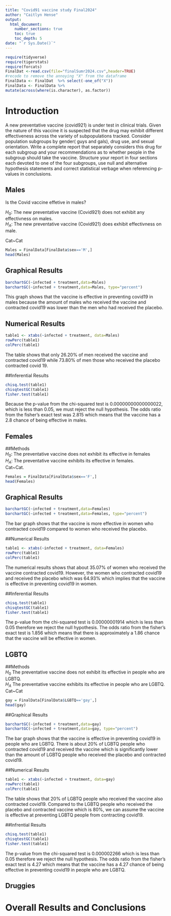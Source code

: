 ```yaml
---
title: "Covid91 vaccine study Final2024"
author: "Caitlyn Hense"
output: 
  html_document:
    number_sections: true
    toc: true
    toc_depth: 5
date: "`r Sys.Date()`" 
---
```


```r
require(tidyverse)
require(tigerstats)
require(forcats)
FinalDat <-read.csv(file="finalSumr2024.csv",header=TRUE)
#recode to remove the annoying "X" from the dataframe
FinalData <- FinalDat  %>% select(-one_of("X"))
FinalData <- FinalData %>%
mutate(across(where(is.character), as.factor))
```

# Introduction

A new  preventative vaccine (covid921) is under test in clinical trials. Given the nature of this vaccine it is suspected that the drug may exhibit different effectiveness across the variety of subpopulations tracked. Consider population subgroups by gender( guys and gals), drug use, and sexual orientation. Write a complete report that separately considers this drug for each subgroup and your recommendations as to whether people in the subgroup should take the vaccine. Structure your report in four sections each devoted to one of the four subgroups, use null and alternative hypothesis statements and correct statistical verbage when referencing p-values in conclusions.

## Males
Is the Covid vaccine effetive in males?

$H_0$: The new preventative vaccine (Covid921) does not exhibit any effectivness on males.  
$H_A$: The new preventative vaccine (Covid921) does exhibit effectivness on male.  

Cat~Cat

```r
Males = FinalData[FinalData$sex=='M',]
head(Males)
```

## Graphical Results

```r
barchartGC(~infected + treatment,data=Males)
barchartGC(~infected + treatment,data=Males, type="percent")
```
This graph shows that the vaccine is effective in preventing covid19 in males because the amount of males who received the vaccine and contracted covid19 was lower than the men who had received the placebo.

## Numerical Results

```r
table1 <- xtabs(~infected + treatment, data=Males)
rowPerc(table1)
colPerc(table1)
```

The table shows that only 26.20% of men received the vaccine and contracted covid19 while 73.80% of men those who received the placebo contracted covid 19.

##Inferential Results  
```r
chisq.test(table1)
chisqtestGC(table1)
fisher.test(table1)
```

Because the p-value from the chi-squared test is 0.00000000000000022, which is less than 0.05, we must reject the null hypothesis. The odds ratio from the fisher's exact test was 2.815 which means that the vaccine has a 2.8 chance of being effective in males.  

## Females

##Methods  
$H_0$: The preventative vaccine does not exhibit its effective in females        
$H_A$: The preventative vaccine exhibits its effective in females.  
Cat~Cat. 

```r
Females = FinalData[FinalData$sex=='F',]
head(Females)
```

## Graphical Results

```r
barchartGC(~infected + treatment,data=Females)
barchartGC(~infected + treatment,data=Females, type="percent")
```

The bar graph shows that the vaccine is more effective in women who contracted covid19 compared to women who received the placebo.

##Numerical Results  
```r
table1 <- xtabs(~infected + treatment, data=Females)
rowPerc(table1)
colPerc(table1)
```

The numerical results shows that about 35.07% of women who received the vaccine contracted covid19. However, the women who contracted covid19 and received the placebo which was 64.93% which implies that the vaccine is effective in preventing covid19 in women.     

##Inferential Results    
```r
chisq.test(table1)
chisqtestGC(table1)
fisher.test(table1)
```

The p-value from the chi-squared test is 0.00000001914 which is less than 0.05 therefore we reject the null hypothesis. The odds ratio from the fisher's exact test is 1.856 which means that there is approximately a 1.86 chance that the vaccine will be effective in women.


## LGBTQ
##Methods  
$H_0$ The preventative vaccine does not exhibit its effective in people who are LGBTQ.        
$H_A$ The preventative vaccine exhibits its effective in people who are LGBTQ.    
Cat~Cat

```r
gay = FinalData[FinalData$LGBTQ=='gay',]
head(gay)
```

##Graphical Results  

```r
barchartGC(~infected + treatment,data=gay)
barchartGC(~infected + treatment,data=gay, type="percent")
```

The bar graph shows that the vaccine is effective in preventing covid19 in people who are LGBTQ. There is about 20% of LGBTQ people who contracted covid19 and received the vaccine which is significantly lower than the amount of LGBTQ people who received the placebo and contracted covid19. 

##Numerical Results  
```r
table1 <- xtabs(~infected + treatment, data=gay)
rowPerc(table1)
colPerc(table1)
```

The table shows that 20% of LGBTQ people who received the vaccine also contracted covid19. Compared to the LGBTQ people who received the placebo and contracted vaccine which is 80%, we can assume the vaccine is effective at preventing LGBTQ people from contracting covid19.       

##Infrential Results

```r
chisq.test(table1)
chisqtestGC(table1)
fisher.test(table1)
```

The p-value from the chi-squared test is 0.000002266 which is less than 0.05 therefore we reject the null hypothesis. The odds ratio from the fisher's exact test is 4.27 which means that the vaccine has a 4.27 chance of being effective in preventing covid19 in people who are LGBTQ.   

## Druggies


# Overall Results and Conclusions